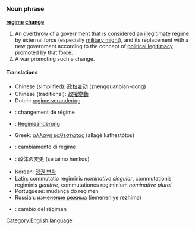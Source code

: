 =={{en}}==
[[Category:English language]]
===Noun phrase===
{{Wikipedia}}
'''[[regime]] [[change]]'''

#An [[overthrow]] of a government that is considered an [[illegitimate]] regime by external force (especially [[military might]]), and its replacement with a new government according to the concept of [[political legitimacy]] promoted by that force.
#A war promoting such a change.

====Translations====
*Chinese (simplified): [[政权变动]] (zhengquanbian-dong)
*Chinese (traditional): [[政權變動]]
*Dutch: [[regime verandering]]
*{{fr}}: changement de régime 
*{{de}}: [[Regimeänderung]]
*Greek: [[αλλαγή καθεστώτος]] (allagé kathestótos)
*{{it}}: cambiamento di regime
*{{ja}}: 政体の変更 (seitai no henkou)
*Korean: [[정권 변화]]
*Latin: commutatio regiminis ''nominative singular'', commutationis regiminis ''genitive'', commutationes regiminium ''nominative plural''
*Portuguese: mudança do regimen
*Russian: [[изменение режима]] (iemeneniye rezhima)
*{{es}}: cambio del régimen